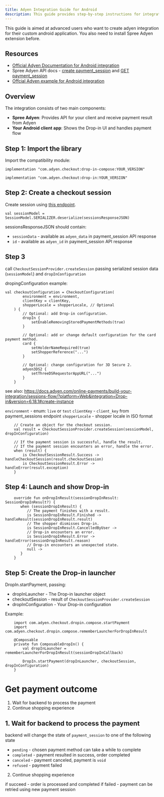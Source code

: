```yaml
---
title: Adyen Integration Guide for Android
description: This guide provides step-by-step instructions for integrating Adyen Android Drop-in with spree_adyen using session flow and Drop-In component.
---
```


<Warning>
This guide is aimed at advanced users who want to create adyen integration for their custom android application.
You also need to install Spree Adyen extension before.
</Warning>


## Resources

- [Official Adyen Documentation for Android integration](https://docs.adyen.com/online-payments/build-your-integration/sessions-flow/?platform=Android&integration=Drop-in&version=5.13.1)
- Spree Adyen API docs - [create payment_session](https://spreecommerce.org/docs/api-reference/storefront/adyen/create-an-adyen-payment-session) and [GET payment_session](https://spreecommerce.org/docs/api-reference/storefront/adyen/get-an-adyen-payment-session)
- [Offcial Adyen example for Android integration](https://github.com/adyen-examples/adyen-android-online-payments)

## Overview

The integration consists of two main components:
- **Spree Adyen**: Provides API for your client and receive payment result from Adyen
- **Your Android client app**: Shows the Drop-in UI and handles payment flow

## Step 1: Import the library

Import the compatibility module:

```
implementation "com.adyen.checkout:drop-in-compose:YOUR_VERSION"
```

```
implementation "com.adyen.checkout:drop-in:YOUR_VERSION"
```

## Step 2: Create a checkout session

Create session using [this endpoint](https://spreecommerce.org/docs/api-reference/storefront/adyen/create-an-adyen-payment-session).

```
val sessionModel = SessionModel.SERIALIZER.deserialize(sessionsResponseJSON)
```

sessionsResponseJSON should contain:
- `sessionData` - available as `adyen_data` in payment_session API response
- `id` - available as `adyen_id` in payment_session API response


## Step 3

call `CheckoutSessionProvider.createSession` passing serialized session data (`sessionModel`) and `dropInConfiguration`

dropingConfiguration example:

```
val checkoutConfiguration = CheckoutConfiguration(
	    environment = environment,
	    clientKey = clientKey,
	    shopperLocale = shopperLocale, // Optional
	) {
	    // Optional: add Drop-in configuration.
	    dropIn {
	        setEnableRemovingStoredPaymentMethods(true)
	    }
	 
	    // Optional: add or change default configuration for the card payment method.
	    card {
	        setHolderNameRequired(true)
	        setShopperReference("...")
	    }
	 
	    // Optional: change configuration for 3D Secure 2.
	    adyen3DS2 {
	        setThreeDSRequestorAppURL("...")
	    }
	}
```
see also: https://docs.adyen.com/online-payments/build-your-integration/sessions-flow/?platform=Web&integration=Drop-in&version=6.18.1#create-instance


`environment` - enum: `live` or `test`
`clientKey` - `client_key` from payment_sessions endpoint
`shopperLocale` - shopper locale in ISO format


```
	// Create an object for the checkout session.
	val result = CheckoutSessionProvider.createSession(sessionModel, dropInConfiguration)
	 
	// If the payment session is successful, handle the result.
	// If the payment session encounters an error, handle the error.
	when (result) {
	    is CheckoutSessionResult.Success -> handleCheckoutSession(result.checkoutSession)
	    is CheckoutSessionResult.Error -> handleError(result.exception)
	}
```

## Step 4: Launch and show Drop-in

```
	override fun onDropInResult(sessionDropInResult: SessionDropInResult?) {
	   when (sessionDropInResult) {
	      // The payment finishes with a result.
	      is SessionDropInResult.Finished -> handleResult(sessionDropInResult.result)
	      // The shopper dismisses Drop-in.
	      is SessionDropInResult.CancelledByUser ->
	      // Drop-in encounters an error.
	      is SessionDropInResult.Error -> handleError(sessionDropInResult.reason)
	      // Drop-in encounters an unexpected state.
	      null ->
	   }
	}
```

## Step 5: Create the Drop-in launcher

DropIn.startPayment, passing:
- dropInLauncher - The Drop-in launcher object
- checkoutSession - result of `CheckoutSessionProvider.createSession`
- dropInConfiguration - Your Drop-in configuration

Example:
```
	import com.adyen.checkout.dropin.compose.startPayment
	import com.adyen.checkout.dropin.compose.rememberLauncherForDropInResult
	 
	@Composable
	private fun ComposableDropIn() {
	    val dropInLauncher = rememberLauncherForDropInResult(sessionDropInCallback)
	 
	    DropIn.startPayment(dropInLauncher, checkoutSession, dropInConfiguration)
	}
```

# Get payment outcome

1. Wait for backend to process the payment
2. Continue shopping experience

## 1. Wait for backend to process the payment

backend will change the state of `payment_session` to one of the following state

- `pending` - chosen payment method can take a while to complete 
- `completed` - payment resulted in success, order completed
- `canceled` - payment canceled, payment is `void`
- `refused` - payment failed

2. Continue shopping experience

if succeed - order is processed and completed
if failed - payment can be retried using new payment session